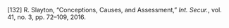 \[132\]	R. Slayton, “Conceptions, Causes, and Assessment,” *Int. Secur.*, vol. 41, no. 3, pp. 72–109, 2016\.